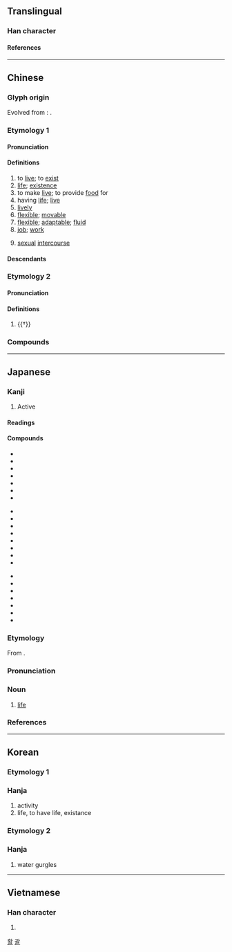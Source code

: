 {{also|话|㓉}}
{{character info/new}}
==Translingual==
{{stroke order|strokes=9}}

===Han character===
{{Han char|rn=85|rad=水|as=06|sn=9|four=32164|canj=EHJR|ids=⿰氵舌}}

====References====
{{Han ref|kx=0622.180|dkj=17423|dj=1018.160|hdz=31609.020|uh=6D3B}}

----

==Chinese==
{{zh-forms|alt=㓉,𣿛,𣴠,𦕾,𣸅,𣽅}}

===Glyph origin===
{{Han etym}}
Evolved from {{och-l|𣴠}}: {{Han compound|水|alt1=氵|t1=water|𠯑|c1=s|c2=p|ls=psc}}.

===Etymology 1===

====Pronunciation====
{{zh-pron
|m=huó
|c=wut6
|h=pfs=fa̍t;gd=fad6
|mb=huă
|md=uăk
|mn=oa̍h/hoa̍t
|mn_note=oa̍h - vernacular, hoa̍t - literary
|mn-t=uah8
|w=5hhueq
|mc=2
|oc=1,2
|cat=v,n,a,adv
}}

====Definitions====
{{zh-hanzi}}

# to [[live]]; to [[exist]]
# [[life]]; [[existence]]
# to make [[live]]; to provide [[food]] for
# having [[life]]; [[live]]
# [[lively]]
# [[flexible]]; [[movable]]
# [[flexible]]; [[adaptable]]; [[fluid]]
# [[job]]; [[work]]
# {{lb|zh|informal}} [[sexual]] [[intercourse]]
#: {{zh-x|器 大 活{huór} 好|the "tool" (penis) is big, [his] '''sex''' is good}}

====Descendants====
{{CJKV||かつ|활|hoạt}}

===Etymology 2===

====Pronunciation====
{{zh-pron
|m=guō,kuò,1nb=standard in Mainland,2nb=standard in Taiwan
|c=kut3
|h=pfs=
|md=
|mn=
|w=
|dial=n
|mc=1
|oc=n,1
|cat=n
}}

====Definitions====
{{zh-hanzi}}

# {{†}} {{zh-only|活活|guōguō}}

===Compounds===
{{zh-der|七死八活|上活|不快活|不死不活|不知死活|不管死活|不顧死活|乞活|休閒活動|你死我活|借茶活捉|做活|做生活|偷活|偷生苟活|全活|出活|力氣活|半死不活|半死半活|吃生活|四清六活|圓活|地質活動|夜活|天真活潑|存活|存活率|守活寡|家活|尋死覓活|工業活動|巴家做活|幹家做活|幹活|康樂活動|強死強活|復活|復活節|心活|心活面軟|忙活|快活|快活三|快活林|性生活|成活|戶外活動|扛活|扛長活|拿手絕活|搞活|攛趕子活|攬活兒|放死放活|救活|敗部復活|文娛活動|新生活|木活字|歹生活|死中求活|死去活來|死告活央|死拉活拽|死模活漾|死活|死纏活纏|死聲活氣|死說活說|死追活追|水上活動|水活性|沒死活|泥活字|活人妻|活似真的|活佛|活便|活信|活像|活儲|活兒|活分|活剝生吞|活劇|活力|活動|活動中心|活動分子|活動卡通|活動房屋|活動目標|活動看板|活化|活化石|活化能|活化部位|活受罪|活口|活口米|活句|活命|活喇喇|活地獄|活埋|活埋人|活報劇|活塞|活太歲|活契|活套|活套頭|活字|活字典|活字本|活字版|活存|活學活用|活守寡|活寡|活寶|活寶貝|活局子|活廠經營|活性|活性疫苗|活性碳|活性菌|活扣兒|活捉|活捉王魁|活撮|活支|活支剌|活教材|活斷層|活會|活期|活期存款|活期放款|活棋|活機|活死人|活水|活水源流|活法|活泛|活活|活活潑潑|活淘氣|活潑|活火|活火山|活現|活瓣|活生生|活用|活神仙|活神活現|活結|活絡|活脫|活腳|活色生香|活菩薩|活著/活着|活落圈|活血|活血化瘀|活襯|活見鬼|活觀音|活計|活話|活該|活變|活路|活蹦亂跳|活躍|活達|活錢|活門|活門兒|活閃婆|活閻王|活靈活現|活靶子|活頁|活頁夾|活頁紙|活頁裝訂|活頭兒|活饑荒|活龍活現|濟公活佛|燒活|營活|物質生活|特賣活動|獨門絕活|生吞活剝|生擒活拿|生擒活捉|生活|生活品質|生活圈|生活型態|生活態度|生活教育|生活方式|生活水準|生活照|生活空間|生活習慣|生活費|生活資訊|生活輔導|生活領域|生龍活虎|社會活動|神氣活現|粗活|精神生活|細活|絕活|經濟活動|網上活動|繡活|羌活|耍活寶|耳軟心活|肺活量|自強活動|舒筋活血|花活|苟活|苦活兒|草間求活|莊稼活兒|藏活|藝文活動|要死要活|覓死尋活|討生活|課外活動|賣文為活|趕活兒|軟活|輕活|辭活|農活|過活|遛活|重活|銅活|鐵活|雙活|零活|靈活|風流快活|養家活口|養活|鮮活|活氣|活龍坪}}

{{zh-cat|Beginning|Intermediate}}

----

==Japanese==

===Kanji===
{{ja-kanji|grade=2|rs=水06}}

# Active

====Readings====
{{ja-readings
|goon=がち
|kanon=かつ<くわつ
|kun=い-きる, よみがえる
}}
{{attention|ja|historical form of goon reading (probably gwachi)}}

====Compounds====
{{top3}}
* {{ja-r|活火|かっか}}
* {{ja-r|活花|いけばな}}
* {{ja-r|活気|かっき}}
* {{ja-r|活況|かっきょう}}
* {{ja-r|活計|かっけい}}
* {{ja-r|活殺自在|かっさつじざい}}
* {{ja-r|活字|かつじ}}
{{mid3}}
* {{ja-r|活人剣|かつじんけん}}
* {{ja-r|活水|かっすい}}
* {{ja-r|活塞|かっそく|[[piston]]}}
* {{ja-r|活動|かつどう}}
* {{ja-r|活発|かっぱつ}}
* {{ja-r|活版|かっぱんん}}
* {{ja-r|活仏|かつぶつ}}
* {{ja-r|活物|かつぶつ}}
{{mid3}}
* {{ja-r|活用|かつよう}}
* {{ja-r|活力|かつりょく}}
* {{ja-r|活路|かつろ}}
* {{ja-r|活火山|かっかざん}}
* {{ja-r|生活|せいかつ}}
* {{ja-r|復活|ふっかつ}}
* {{ja-r|復活祭|ふっかつさい}}
{{bottom}}

{{ja-kanjitab|かつ|yomi=o}}

===Etymology===
From {{etyl|ltc|ja|sort=かつ}} {{m|zh|活|tr=hwat||to live}}.

===Pronunciation===
{{ja-pron|yomi=kanon|かつ|acc=1|acc_ref=DJR,NHK}}

===Noun===
{{ja-noun|かつ}}

# [[life]]

===References===
<references/>

----

==Korean==

===Etymology 1===

===Hanja===
{{ko-hanja|살다|살|활}}
# activity
# life, to have life, existance

===Etymology 2===

===Hanja===
{{ko-hanja|[[물]] [[콸콸]] [[흐르다|흐를]]|괄}}
# water gurgles

[[Category:Hanja readings|활]]
[[Category:Hanja readings|괄]]

----

==Vietnamese==

===Han character===
{{vi-readings|rs=水06|reading=[[hoạt]], [[oặt]], [[oạc]]}}

# {{defn|lang=vi|sort=水06}}